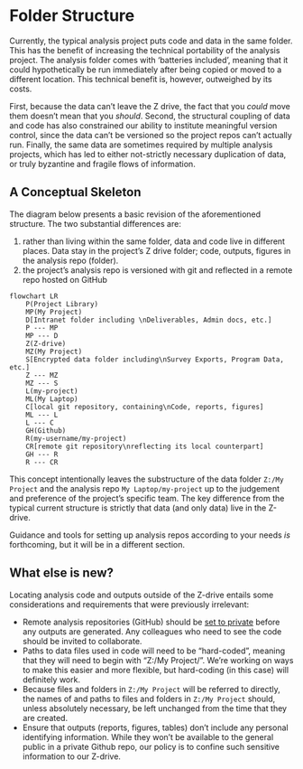 # Folder Structure {#sec-wf-structure}

Currently, the typical analysis project puts code and data in the same folder. This has the benefit of increasing the technical portability of the analysis project. The analysis folder comes with 'batteries included', meaning that it could hypothetically be run immediately after being copied or moved to a different location. This technical benefit is, however, outweighed by its costs. 

First, because the data can't leave the Z drive, the fact that you _could_ move them doesn't mean that you _should_. 
Second, the structural coupling of data and code has also constrained our ability to institute meaningful version control, since the data can't be versioned so the project repos can't actually run. 
Finally, the same data are sometimes required by multiple analysis projects, which has led to either not-strictly necessary duplication of data, or truly byzantine and fragile flows of information. 

## A Conceptual Skeleton

The diagram below presents a basic revision of the aforementioned structure. 
The two substantial differences are: 

1. rather than living within the same folder, data and code live in different places. Data stay in the project's Z drive folder; code, outputs, figures in the analysis repo (folder).
2. the project's analysis repo is versioned with git and reflected in a remote repo hosted on GitHub

```mermaid
flowchart LR
    P(Project Library)
    MP(My Project)
    D[Intranet folder including \nDeliverables, Admin docs, etc.]
    P --- MP
    MP --- D
    Z(Z-drive)
    MZ(My Project)
    S[Encrypted data folder including\nSurvey Exports, Program Data, etc.]
    Z --- MZ
    MZ --- S
    L(my-project)
    ML(My Laptop)
    C[local git repository, containing\nCode, reports, figures]
    ML --- L
    L --- C
    GH(Github)
    R(my-username/my-project)
    CR[remote git repository\nreflecting its local counterpart]
    GH --- R
    R --- CR
```

This concept intentionally leaves the substructure of the data folder `Z:/My Project` and the analysis repo `My Laptop/my-project` up to the judgement and preference of the project's specific team. The key difference from the typical current structure is strictly that data (and only data) live in the Z-drive. 

:::{.callout-note}
Guidance and tools for setting up analysis repos according to your needs _is_ forthcoming, but it will be in a different section.
:::


## What else is new?  

Locating analysis code and outputs outside of the Z-drive entails some considerations and requirements that were previously irrelevant: 

- Remote analysis repositories (GitHub) should be [set to private](https://docs.github.com/en/repositories/managing-your-repositorys-settings-and-features/managing-repository-settings/setting-repository-visibility#changing-a-repositorys-visibility) before any outputs are generated. Any colleagues who need to see the code should be invited to collaborate.
- Paths to data files used in code will need to be "hard-coded", meaning that they will need to begin with "Z:/My Project/". We're working on ways to make this easier and more flexible, but hard-coding (in this case) will definitely work. 
- Because files and folders in `Z:/My Project` will be referred to directly, the names of and paths to files and folders in `Z:/My Project` should, unless absolutely necessary, be left unchanged from the time that they are created.
- Ensure that outputs (reports, figures, tables) don't include any personal identifying information. While they won't be available to the general public in a private Github repo, our policy is to confine such sensitive information to our Z-drive. 

